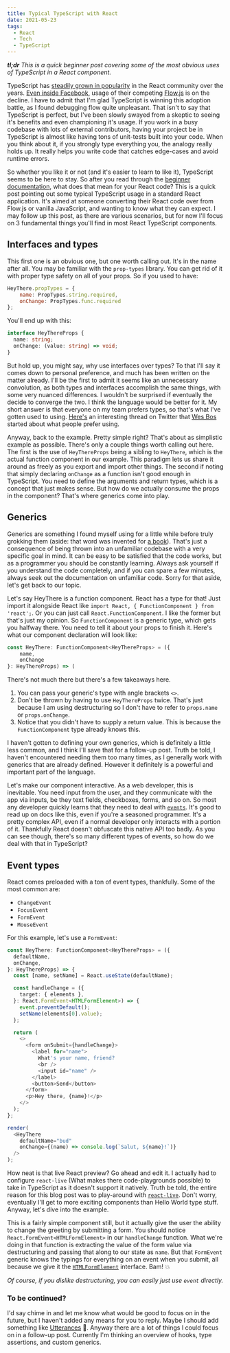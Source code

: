 ```yaml
---
title: Typical TypeScript with React
date: 2021-05-23
tags:
  - React
  - Tech
  - TypeScript
---
```


_**tl;dr** This is a quick beginner post covering some of the most obvious uses of TypeScript in a React component._

TypeScript has [steadily grown in popularity](https://postlight.com/insights/why-the-world-is-adopting-typescript) in the React community over the years. [Even inside Facebook](https://github.com/facebook/flow/issues/7365), usage of their competing [Flow.js](https://flow.org/) is on the decline. I have to admit that I'm glad TypeScript is winning this adoption battle, as I found debugging flow quite unpleasant. That isn't to say that TypeScript is perfect, but I've been slowly swayed from a skeptic to seeing it's benefits and even championing it's usage. If you work in a busy codebase with lots of external contributors, having your project be in TypeScript is almost like having tons of unit-tests built into your code. When you think about it, if you strongly type everything you, the analogy really holds up. It really helps you write code that catches edge-cases and avoid runtime errors.

So whether you like it or not (and it's easier to learn to like it), TypeScript seems to be here to stay. So after you read through the [beginner documentation](https://www.typescriptlang.org/docs/handbook/typescript-in-5-minutes.html), what does that mean for your React code? This is a quick post pointing out some typical TypeScript usage in a standard React application. It's aimed at someone converting their React code over from Flow.js or vanilla JavaScript, and wanting to know what they can expect. I may follow up this post, as there are various scenarios, but for now I'll focus on 3 fundamental things you'll find in most React TypeScript components.

## Interfaces and types

This first one is an obvious one, but one worth calling out. It's in the name after all. You may be familiar with the `prop-types` library. You can get rid of it with proper type safety on all of your props. So if you used to have:

```js
HeyThere.propTypes = {
	name: PropTypes.string.required,
	onChange: PropTypes.func.required
};
```

You'll end up with this:

```ts
interface HeyThereProps {
  name: string;
  onChange: (value: string) => void;
}
```

But hold up, you might say, why use interfaces over types? To that I'll say it comes down to personal preference, and much has been written on the matter already. I'll be the first to admit it seems like an unnecessary convolution, as both types and interfaces accomplish the same things, with some very nuanced differences. I wouldn't be surprised if eventually the decide to converge the two. I think the language would be better for it. My short answer is that everyone on my team prefers  types, so that's what I've gotten used to using. [Here's](https://twitter.com/wesbos/status/1362418379919937545) an interesting thread on Twitter that [Wes Bos](https://twitter.com/wesbos) started about what people prefer using.

Anyway, back to the example. Pretty simple right? That's about as simplistic example as possible. There's only a couple things worth calling out here. The first is the use of `HeyThereProps` being a sibling to `HeyThere`, which is the actual function component in our example. This paradigm lets us share it around as freely as you export and import other things. The second if noting that simply declaring `onChange` as a function isn't good enough in TypeScript. You need to define the arguments and return types, which is a concept that just makes sense. But how do we actually consume the props in the component? That's where generics come into play.

## Generics

Generics are something I found myself using for a little while before truly grokking them (aside: that word was invented for [a book](https://en.wikipedia.org/wiki/Stranger_in_a_Strange_Land#Grok)). That's just a consequence of being thrown into an unfamiliar codebase with a very specific goal in mind. It can be easy to be satisfied that the code works, but as a programmer you should be constantly learning. Always ask yourself if you understand the code completely, and if you can spare a few minutes, always seek out the documentation on unfamiliar code. Sorry for that aside, let's get back to our topic.

Let's say HeyThere is a function component. React has a type for that! Just import it alongside React like
`import React, { FunctionComponent } from 'react';`. Or you can just call `React.FunctionComponent`. I like the former but that's just my opinion. So `FunctionComponent` is a generic type, which gets you halfway there. You need to tell it about your props to finish it. Here's what our component declaration will look like:

```ts
const HeyThere: FunctionComponent<HeyThereProps> = ({
	name,
	onChange
}: HeyThereProps) => (
```

There's not much there but there's a few takeaways here.

1. You can pass your generic's type with angle brackets `<>`.
2. Don't be thrown by having to use `HeyThereProps` twice. That's just because I am using destructuring so I don't have to refer to `props.name` or `props.onChange`.
3. Notice that you didn't have to supply a return value. This is because the `FunctionComponent` type already knows this.

I haven't gotten to defining your own generics, which is definitely a little less common, and I think I'll save that for a follow-up post. Truth be told, I haven't encountered needing them too many times, as I generally work with generics that are already defined. However it definitely is a powerful and important part of the language.

Let's make our component interactive. As a web developer, this is inevitable. You need input from the user, and they communicate with the app via inputs, be they text fields, checkboxes, forms, and so on. So most any developer quickly learns that they need to deal with [`events`](https://developer.mozilla.org/en-US/docs/Web/API/Event). It's good to read up on docs like this, even if you're a seasoned programmer. It's a pretty complex API, even if a normal developer only interacts with a portion of it. Thankfully React doesn't obfuscate this native API too badly. As you can see though, there's so many different types of events, so how do we deal with that in TypeScript?

## Event types

React comes preloaded with a ton of event types, thankfully. Some of the most common are:

- `ChangeEvent`
- `FocusEvent`
- `FormEvent`
- `MouseEvent`

For this example, let's use a `FormEvent`:

```ts react-live
const HeyThere: FunctionComponent<HeyThereProps> = ({
  defaultName,
  onChange,
}: HeyThereProps) => {
  const [name, setName] = React.useState(defaultName);

  const handleChange = ({
    target: { elements },
  }: React.FormEvent<HTMLFormElement>) => {
    event.preventDefault();
    setName(elements[0].value);
  };

  return (
    <>
      <form onSubmit={handleChange}>
        <label for="name">
          What's your name, friend?
          <br />
          <input id="name" />
        </label>
        <button>Send</button>
      </form>
      <p>Hey there, {name}!</p>
    </>
  );
};

render(
  <HeyThere
    defaultName="bud"
    onChange={(name) => console.log(`Salut, ${name}!`)}
  />
);
```

How neat is that live React preview? Go ahead and edit it. I actually had to configure `react-live` (What makes there code-playgrounds possible) to take in TypeScript as it doesn't support it natively. Truth be told, the entire reason for this blog post was to play-around with [`react-live`](https://react-live.netlify.app/). Don't worry, eventually I'll get to more exciting components than Hello World type stuff. Anyway, let's dive into the example.

This is a fairly simple component still, but it actually give the user the ability to change the greeting by submitting a form. You should notice `React.FormEvent<HTMLFormElement>` in our `handleChange` function. What we're doing in that function is extracting the value of the form value via destructuring and passing that along to our state as `name`. But that `FormEvent` generic knows the typings for everything on an event when you submit, all because we give it the [`HTMLFormElement`](https://developer.mozilla.org/en-US/docs/Web/API/HTMLFormElement) interface. Bam! 💥

_Of course, if you dislike destructuring, you can easily just use `event` directly._

### To be continued?

I'd say chime in and let me know what would be good to focus on in the future, but I haven't added any means for you to reply. Maybe I should add something like [Utterances](https://utteranc.es/) 🤔. Anyway there are a lot of things I could focus on in a follow-up post. Currently I'm thinking an overview of hooks, type assertions, and custom generics.

